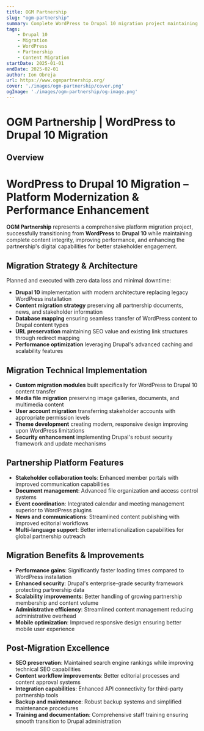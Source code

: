 ```yaml
---
title: OGM Partnership
slug: "ogm-partnership"
summary: Complete WordPress to Drupal 10 migration project maintaining content integrity and improving platform performance.
tags:
    - Drupal 10
    - Migration
    - WordPress
    - Partnership
    - Content Migration
startDate: 2025-01-01
endDate: 2025-02-01
author: Ion Obreja
url: https://www.ogmpartnership.org/
cover: './images/ogm-partnership/cover.png'
ogImage: './images/ogm-partnership/og-image.png'
---
```


# OGM Partnership | WordPress to Drupal 10 Migration

## **Overview**

# WordPress to Drupal 10 Migration – Platform Modernization & Performance Enhancement

**OGM Partnership** represents a comprehensive platform migration project, successfully transitioning from **WordPress** to **Drupal 10** while maintaining complete content integrity, improving performance, and enhancing the partnership's digital capabilities for better stakeholder engagement.

## Migration Strategy & Architecture

Planned and executed with zero data loss and minimal downtime:

- **Drupal 10** implementation with modern architecture replacing legacy WordPress installation
- **Content migration strategy** preserving all partnership documents, news, and stakeholder information
- **Database mapping** ensuring seamless transfer of WordPress content to Drupal content types
- **URL preservation** maintaining SEO value and existing link structures through redirect mapping
- **Performance optimization** leveraging Drupal's advanced caching and scalability features

## Migration Technical Implementation

- **Custom migration modules** built specifically for WordPress to Drupal 10 content transfer
- **Media file migration** preserving image galleries, documents, and multimedia content
- **User account migration** transferring stakeholder accounts with appropriate permission levels
- **Theme development** creating modern, responsive design improving upon WordPress limitations
- **Security enhancement** implementing Drupal's robust security framework and update mechanisms

## Partnership Platform Features

- **Stakeholder collaboration tools**: Enhanced member portals with improved communication capabilities
- **Document management**: Advanced file organization and access control systems
- **Event coordination**: Integrated calendar and meeting management superior to WordPress plugins
- **News and communications**: Streamlined content publishing with improved editorial workflows
- **Multi-language support**: Better internationalization capabilities for global partnership outreach

## Migration Benefits & Improvements

- **Performance gains**: Significantly faster loading times compared to WordPress installation
- **Enhanced security**: Drupal's enterprise-grade security framework protecting partnership data
- **Scalability improvements**: Better handling of growing partnership membership and content volume
- **Administrative efficiency**: Streamlined content management reducing administrative overhead
- **Mobile optimization**: Improved responsive design ensuring better mobile user experience

## Post-Migration Excellence

- **SEO preservation**: Maintained search engine rankings while improving technical SEO capabilities
- **Content workflow improvements**: Better editorial processes and content approval systems
- **Integration capabilities**: Enhanced API connectivity for third-party partnership tools
- **Backup and maintenance**: Robust backup systems and simplified maintenance procedures
- **Training and documentation**: Comprehensive staff training ensuring smooth transition to Drupal administration
